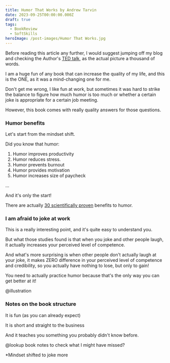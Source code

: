 ```yaml
---
title: Humor That Works by Andrew Tarvin
date: 2023-09-25T00:00:00.000Z
draft: true
tags:
  - BookReview
  - SoftSkills
heroImage: /post-images/Humor That Works.jpg
---
```


Before reading this article any further, I would suggest jumping off my blog and checking the Author's [TED talk](https://www.youtube.com/watch?v=6iFCm5ZokBI), as the actual picture a thousand of words.

I am a huge fun of any book that can increase the quality of my life, and this is the ONE, as it was a mind-changing one for me.

Don't get me wrong, I like fun at work, but sometimes it was hard to strike the balance to figure how much humor is too much or whether a certain joke is appropriate for a certain job meeting.

However, this book comes with really quality answers for those questions.

### Humor benefits

Let's start from the mindset shift.

Did you know that humor:

1. Humor improves productivity
2. Humor reduces stress.
3. Humor prevents burnout
4. Humor provides motivation
5. Humor increases size of paycheck

...

And it's only the start!

There are actually [30 scientifically proven](https://www.humorthatworks.com/benefits/30-benefits-of-humor-at-work/) benefits to humor.

### I am afraid to joke at work

This is a really interesting point, and it's quite easy to understand you.

But what those studies found is that when you joke and other people laugh, it actually increases your perceived level of competence.

And what's more surprising is when other people don't actually laugh at your joke, it makes ZERO difference in your perceived level of competence and credibility, so you actually have nothing to lose, but only to gain!

You need to actually practice humor because that's the only way you can get better at it!

@illustration

### Notes on the book structure

It is fun (as you can already expect)

It is short and straight to the business

And it teaches you something you probably didn't know before.

@lookup book notes to check what I might have missed?

\*Mindset shifted to joke more

